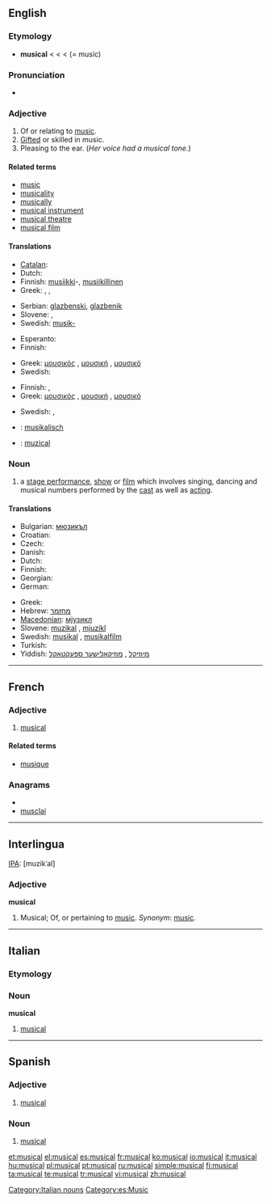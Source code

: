 {{also|Musical}}
==English==
{{wikipedia}}

===Etymology===
* '''musical''' < {{etyl|la}} {{term|musicalis}} < {{etyl|grc}} {{term|μουσικός}} < {{term|μουσική}} (= music)

===Pronunciation===
* {{audio|en-us-musical.ogg|Audio (US)}}

===Adjective===
{{en-adj}}

# Of or relating to [[music]].
# [[gifted|Gifted]] or skilled in music.
# Pleasing to the ear. (''Her voice had a musical tone.'')

====Related terms====
* [[music]]
* [[musicality]]
* [[musically]]
* [[musical instrument]]
* [[musical theatre]]
* [[musical film]]

====Translations====
{{trans-top|of or relating to music}}
* [[Catalan]]: {{t-|ca|musical|m|f}}
* Dutch: {{t-|nl|muzikaal}}
* Finnish: [[musiikki]]-, [[musiikillinen]]
* Greek: {{t+|el|μουσικός|m}}, {{t+|el|μουσική|f}}, {{t+|el|μουσικό|n}}
{{trans-mid}}
* Serbian: [[glazbenski]], [[glazbenik]]
* Slovene: {{t|sl|glasben}},  {{t|sl|muzikalen|alt=muzikálen}}
* Swedish: [[musik-]]
{{trans-bottom}}

{{trans-top|gifted or skilled in music}}
* Esperanto: {{t-|eo|muzikema|xs=Esperanto}}
* Finnish: {{t-|fi|musikaalinen}}
{{trans-mid}}
* Greek: [[μουσικός]] {{m}}, [[μουσική]] {{f}}, [[μουσικό]] {{n}}
* Swedish: {{t-|sv|musikalisk}}
{{trans-bottom}}

{{trans-top|pleasing to the ear}}
* Finnish: {{t-|fi|sointuva}},  {{t-|fi|melodinen}}
* Greek: [[μουσικός]] {{m}}, [[μουσική]] {{f}}, [[μουσικό]] {{n}}
{{trans-mid}}
* Swedish: {{t-|sv|melodisk}}, {{t-|sv|välljudande}}
{{trans-bottom}}

{{checktrans-top}}
* {{ttbc|German}}: [[musikalisch]]
* {{ttbc|Romanian}}: [[muzical]]
{{trans-bottom}}

===Noun===
{{en-noun}}

# a [[stage performance]], [[show]] or [[film]] which involves singing, dancing and musical numbers performed by the [[cast]] as well as [[acting]].

====Translations====
{{trans-top|stage performance, show or film}}
* Bulgarian: [[мюзикъл]] {{m}}
* Croatian: {{t-|hr|mjuzikl|m}}
* Czech: {{t-|cs|muzikál|m}}
* Danish: {{t-|da|musical}}
* Dutch: {{t-|nl|musical|m}}
* Finnish: {{t-|fi|musikaali}}
* Georgian: {{t|ka|მიუზიკლი|sc=Geor|xs=Georgian}}
* German: {{t-|de|Musical|n}}
{{trans-mid}}
* Greek: {{t+|el|μιούζικαλ|n}}
* Hebrew: [[מחזמר]] {{m}}
* [[Macedonian]]: [[мјузикл]] {{m}}
* Slovene: [[muzikal]] {{m}}, [[mjuzikl]] {{m}}
* Swedish: [[musikal]] {{c}}, [[musikalfilm]] {{c}}
* Turkish: {{t+|tr|müzikal}}
* Yiddish: [[מיוזיקל]] {{m}}, [[מוזיקאַלישער ספּעקטאַקל]] {{m}}
{{trans-bottom}}

----

==French==

===Adjective===
{{fr-adj|mp=musicaux}}

# [[musical]]

====Related terms====
*[[musique]]

===Anagrams===
* {{alphagram|acilmsu}}
* [[musclai#French|musclai]]

----
==Interlingua==

[[IPA]]: [muzikˈal]

===Adjective===
'''musical'''

# Musical; Of, or pertaining to [[music]]. ''Synonym'': [[music]].

----

==Italian==
{{wikipedia|lang=it}}

===Etymology===
{{etyl|en|it}}

===Noun===
'''musical''' {{m|inv}}

# [[#English|musical]]

[[Category:Italian nouns]]

----

==Spanish==

===Adjective===
{{es-adj|pl=musicales}}

# [[#English|musical]]

===Noun===
{{es-noun-m|pl=musicales}}

# [[#English|musical]]

[[Category:es:Music]]

[[et:musical]]
[[el:musical]]
[[es:musical]]
[[fr:musical]]
[[ko:musical]]
[[io:musical]]
[[it:musical]]
[[hu:musical]]
[[pl:musical]]
[[pt:musical]]
[[ru:musical]]
[[simple:musical]]
[[fi:musical]]
[[ta:musical]]
[[te:musical]]
[[tr:musical]]
[[vi:musical]]
[[zh:musical]]